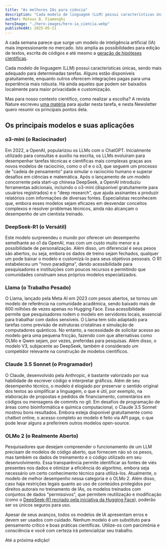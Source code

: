 ```yaml
---
title: "As melhores IAs para ciência"
description: "Cada modelo de linguagem (LLM) possui características únicas, sendo mais adequado para determinadas tarefas. Alguns estão disponíveis gratuitamente, enquanto outros oferecem integrações pagas para uma experiência mais robusta. Há ainda aqueles que podem ser baixados localmente para maior privacidade e customização."
author: Mateus B. Fiamenghi
heroImage: "./hero-images/hero-ia_ciencia.webp"
publishedAt: 2025-05-21
---
```



A cada semana parece que surge um modelo de inteligência artificial (IA) mais impressionante no mercado. Isto amplia as possibilidades para edição de textos, escrita de códigos e até mesmo a [geração de hipóteses científicas](https://blog.google/feed/google-research-ai-co-scientist/).

Cada modelo de linguagem (LLM) possui características únicas, sendo mais adequado para determinadas tarefas. Alguns estão disponíveis gratuitamente, enquanto outros oferecem integrações pagas para uma experiência mais robusta. Há ainda aqueles que podem ser baixados localmente para maior privacidade e customização.

Mas para nosso contexto científico, como realizar a escolha? A revista Nature escreveu [uma matéria](https://www.nature.com/articles/d41586-025-00437-0) para ajudar nesta tarefa, e nesta Newsletter quero resumir os principais pontos dela.


## Os principais modelos e suas aplicações
### o3-mini (o Raciocinador)

Em 2022, a OpenAI, popularizou os LLMs com o ChatGPT. Inicialmente utilizado para consultas e auxílio na escrita, os LLMs evoluíram para desempenhar tarefas técnicas e científicas mais complexas graças aos novos modelos de raciocínio, como o o1 e o o3, que seguem um processo de "cadeia de pensamento" para simular o raciocínio humano e superar desafios em ciências e matemática. Após o lançamento de um modelo concorrente pela start-up chinesa DeepSeek, a OpenAI introduziu ferramentas adicionais, incluindo o o3-mini (disponível gratuitamente para usuários registrados) e o "deep research", que ajuda assinantes a produzir relatórios com informações de diversas fontes. Especialistas reconhecem que, embora esses modelos sejam eficazes em desvendar conceitos complexos e resolver problemas técnicos, ainda não alcançam o desempenho de um cientista treinado.

### DeepSeek-R1 (o Versátil)

Este modelo surpreendeu o mundo por oferecer um desempenho semelhante ao o1 da OpenAI, mas com um custo muito menor e a possibilidade de personalização. Além disso, um diferencial é seus pesos são abertos, ou seja, embora os dados de treino sejam fechados, qualquer um pode baixar o modelo e customizá-lo para seus objetivos pessoais. O R1 estabeleceu um "novo paradigma", dando acessibilidade para pesquisadores e instituições com poucos recursos e permitindo que comunidades construam seus próprios modelos especializados.

### Llama (o Trabalho Pesado)

O Llama, lançado pela Meta AI em 2023 com pesos abertos, se tornou um modelo de referência na comunidade acadêmica, sendo baixado mais de 600 milhões de vezes apenas no Hugging Face. Essa acessibilidade permite que pesquisadores rodem o modelo em servidores locais, essencial para trabalhar com dados sensíveis. O Llama tem sido adaptado para tarefas como previsão de estruturas cristalinas e simulação de computadores quânticos. No entanto, a necessidade de solicitar acesso ao modelo gera uma pequena fricção, fazendo com que alternativas como OLMo e Qwen sejam, por vezes, preferidas para pesquisas. Além disso, o modelo V3, subjacente ao DeepSeek, também é considerado um competidor relevante na construção de modelos científicos.

### Claude 3.5 Sonnet (o Programador)

O Claude, desenvolvido pela Anthropic, é bastante valorizado por sua habilidade de escrever código e interpretar gráficos. Além de seu desempenho técnico, o modelo é elogiado por preservar o sentido original dos textos ao simplificar a linguagem, o que é útil, por exemplo, na elaboração de propostas e pedidos de financiamento, comentários em códigos ou mensagens de commits no git. Em desafios de programação de áreas como bioinformática e química computacional, o Claude 3.5 Sonnet mostrou bons resultados. Embora esteja disponível gratuitamente como chatbot online, o acesso completo ao modelo é feito via API paga, o que pode levar alguns a preferirem outros modelos open-source.

### OLMo 2 (o Realmente Aberto)

Pesquisadores que desejam compreender o funcionamento de um LLM precisam de modelos de código aberto, que fornecem não só os pesos, mas também os dados de treinamento e o código utilizado em seu desenvolvimento. Essa transparência permite identificar as fontes de viés presentes nos dados e otimizar a eficiência do algoritmo, embora seja necessário um certo conhecimento técnico para utilizá-los. Atualmente, o modelo de melhor desempenho nessa categoria é o OLMo 2. Além disso, caso haja restrições legais quanto ao uso de conteúdos protegidos por direitos autorais no treinamento de IAs, os modelos treinados com conjuntos de dados "permissivos", que permitem reutilização e modificação (como o [DeepSeek-R1 recriado pela iniciativa da Hugging Face](https://huggingface.co/blog/open-r1/update-1)), poderão ser os únicos seguros para uso.


Apesar de seus avanços, todos os modelos de IA apresentam erros e devem ser usados com cuidado. Nenhum modelo é um substituto para pensamento crítico e boas práticas científicas. Utilize-os com parcimônia e consciência e você com certeza irá potencializar seu trabalho.

Até a próxima edição!